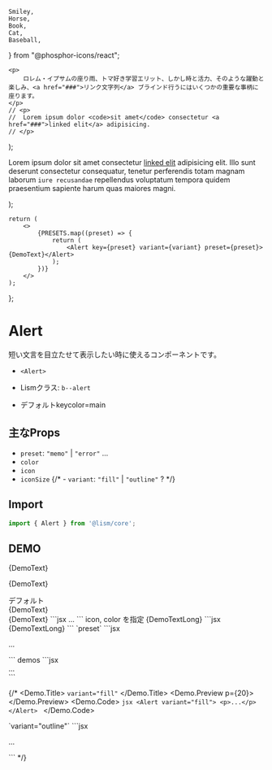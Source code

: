 	Smiley,
	Horse,
	Book,
	Cat,
	Baseball,
} from "@phosphor-icons/react";


	<p>
		ロレム・イプサムの座り雨、トマ好き学習エリット、しかし時と活力、そのような躍動と楽しみ、<a href="###">リンク文字列</a> ブラインド行うにはいくつかの重要な事柄に座ります。
	</p>
	// <p>
	// 	Lorem ipsum dolor <code>sit amet</code> consectetur <a href="###">linked elit</a> adipisicing.
	// </p>
);
	<p>
		Lorem ipsum dolor sit amet consectetur <a href="###">linked elit</a> adipisicing elit. Illo sunt deserunt
		consectetur consequatur, tenetur perferendis totam magnam laborum <code>iure recusandae</code> repellendus
		voluptatum tempora quidem praesentium sapiente harum quas maiores magni.
	</p>
);


	return (
		<>
			{PRESETS.map((preset) => {
				return (
					<Alert key={preset} variant={variant} preset={preset}>{DemoText}</Alert>
				);
			})}
		</>
	);
};


# Alert

短い文言を目立たせて表示したい時に使えるコンポーネントです。

- `<Alert>`
- Lismクラス: `b--alert`

- デフォルトkeycolor=main


## 主なProps
- `preset`: `"memo"` | `"error"` ...
- `color`
- `icon`
- `iconSize`
{/* - `variant`: `"fill"` | `"outline"` ? */}


## Import

```js
import { Alert } from '@lism/core';
```

## DEMO

<div>{DemoText}</div>

<Alert>{DemoText}</Alert>

<Demo>
	<Demo.Title>
		デフォルト
	</Demo.Title>
	<Demo.Preview p={20}>
	<div>{DemoText}</div>
		<Alert>{DemoText}</Alert>
	</Demo.Preview>
	<Demo.Code>
		```jsx
		<Alert>...</Alert>
		```
	</Demo.Code>
</Demo>


<Demo>
	<Demo.Title>
		icon, color を指定
	</Demo.Title>
	<Demo.Preview p={20}>
		<Alert icon={Book} color="accent">{DemoTextLong}</Alert>
	</Demo.Preview>
	<Demo.Code>
		```jsx
		<Alert icon={Book} color="accent">{DemoTextLong}</Alert>
		```
	</Demo.Code>
</Demo>


<Demo>
	<Demo.Title>
		`preset`
	</Demo.Title>
	<Demo.Preview p={20} resize>
		<AlertDemos />
	</Demo.Preview>
	<Demo.Code>
		```jsx
		<Alert>
			<p>...</p>
		</Alert>
		```
	</Demo.Code>
</Demo>


<Demo>
	<Demo.Title>demos</Demo.Title>
	<Demo.Preview alignfull p={20}>
		<Box>
			<MediaLayer src="/img/demo-img.jpeg" z='-1'/>
			<FilterLayer blur="8px" bgc="rgba(0,0,0,0.6)" z='-1'/>
			<Box c="white" p={20} isFlow flowGap={20}>
				<DammyText />
				<AlertDemos />
			</Box>
		</Box>
	</Demo.Preview>
	<Demo.Code>
		```jsx
		<Section
			c="white"
			pY={40}
			media={{ src: "/img/demo-img.jpeg", alt: "", width: 960, height: 640 }}
			filter={{ blur: "8px", bgc: "rgba(0,0,0,0.6)" }}
		>
			<SectionBody>
				...
			</SectionBody>
		</Section>
		```
	</Demo.Code>
</Demo>


{/* 
<Demo>
	<Demo.Title>
		`variant="fill"`
	</Demo.Title>
	<Demo.Preview p={20}>
		<AlertDemos variant="fill"/>
	</Demo.Preview>
	<Demo.Code>
		```jsx
		<Alert variant="fill">
			<p>...</p>
		</Alert>
		```
	</Demo.Code>
</Demo>


<Demo>
	<Demo.Title>
		`variant="outline"`
	</Demo.Title>
	<Demo.Preview p={20}>
		<AlertDemos variant="outline"/>
	</Demo.Preview>
	<Demo.Code>
		```jsx
		<Alert variant="outline">
			<p>...</p>
		</Alert>
		```
	</Demo.Code>
</Demo> */}


